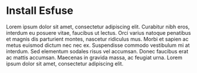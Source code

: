 # Install Esfuse

Lorem ipsum dolor sit amet, consectetur adipiscing elit. Curabitur nibh eros, interdum eu posuere vitae, faucibus ut lectus. Orci varius natoque penatibus et magnis dis parturient montes, nascetur ridiculus mus. Morbi et sapien ac metus euismod dictum nec nec ex. Suspendisse commodo vestibulum mi at interdum. Sed elementum sodales risus vel accumsan. Donec faucibus erat ac mattis accumsan. Maecenas in gravida massa, ac feugiat urna. Lorem ipsum dolor sit amet, consectetur adipiscing elit.
